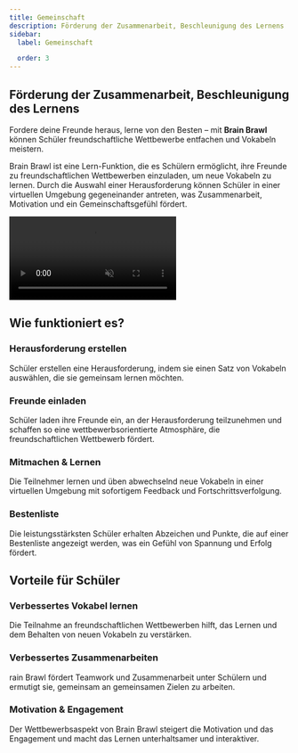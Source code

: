 ```yaml
---
title: Gemeinschaft
description: Förderung der Zusammenarbeit, Beschleunigung des Lernens
sidebar:
  label: Gemeinschaft

  order: 3
---
```


## Förderung der Zusammenarbeit, Beschleunigung des Lernens

Fordere deine Freunde heraus, lerne von den Besten – mit <b>Brain Brawl</b> können Schüler freundschaftliche Wettbewerbe entfachen und Vokabeln meistern.

Brain Brawl ist eine Lern-Funktion, die es Schülern ermöglicht, ihre Freunde zu freundschaftlichen Wettbewerben einzuladen, um neue Vokabeln zu lernen. Durch die Auswahl einer Herausforderung können Schüler in einer virtuellen Umgebung gegeneinander antreten, was Zusammenarbeit, Motivation und ein Gemeinschaftsgefühl fördert.

<video src="/videos/xbrain_brawl_converted.mp4" autoplay muted loop></video>

## Wie funktioniert es?

### Herausforderung erstellen

Schüler erstellen eine Herausforderung, indem sie einen Satz von Vokabeln auswählen, die sie gemeinsam lernen möchten.

### Freunde einladen

Schüler laden ihre Freunde ein, an der Herausforderung teilzunehmen und schaffen so eine wettbewerbsorientierte Atmosphäre, die freundschaftlichen Wettbewerb fördert.

### Mitmachen & Lernen

Die Teilnehmer lernen und üben abwechselnd neue Vokabeln in einer virtuellen Umgebung mit sofortigem Feedback und Fortschrittsverfolgung.

### Bestenliste

Die leistungsstärksten Schüler erhalten Abzeichen und Punkte, die auf einer Bestenliste angezeigt werden, was ein Gefühl von Spannung und Erfolg fördert.

## Vorteile für Schüler

### Verbessertes Vokabel lernen

Die Teilnahme an freundschaftlichen Wettbewerben hilft, das Lernen und dem Behalten von neuen Vokabeln zu verstärken.

### Verbessertes Zusammenarbeiten

rain Brawl fördert Teamwork und Zusammenarbeit unter Schülern und ermutigt sie, gemeinsam an gemeinsamen Zielen zu arbeiten.

### Motivation & Engagement

Der Wettbewerbsaspekt von Brain Brawl steigert die Motivation und das Engagement und macht das Lernen unterhaltsamer und interaktiver.
